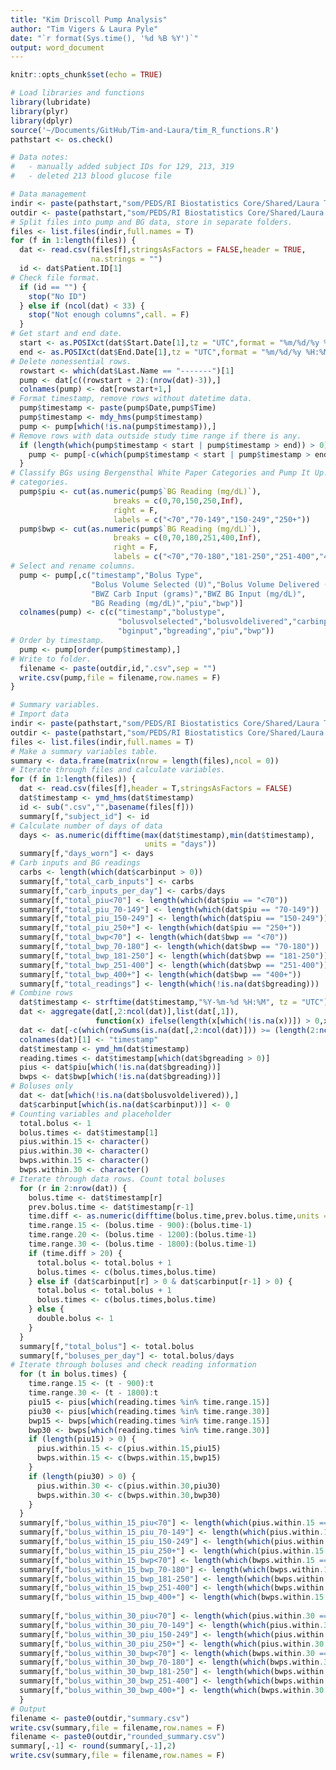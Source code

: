 ```yaml
---
title: "Kim Driscoll Pump Analysis"
author: "Tim Vigers & Laura Pyle"
date: "`r format(Sys.time(), '%d %B %Y')`"
output: word_document
---
```


```r
knitr::opts_chunk$set(echo = TRUE)
```

```r
# Load libraries and functions
library(lubridate)
library(plyr)
library(dplyr)
source('~/Documents/GitHub/Tim-and-Laura/tim_R_functions.R')
pathstart <- os.check()
```

```r
# Data notes:
#   - manually added subject IDs for 129, 213, 319
#   - deleted 213 blood glucose file
```

```r
# Data management
indir <- paste(pathstart,"som/PEDS/RI Biostatistics Core/Shared/Laura Tim projects/Kim Driscoll/Baseline Pump Paper/Data_Cleaned/Pump Files Original",sep="")
outdir <- paste(pathstart,"som/PEDS/RI Biostatistics Core/Shared/Laura Tim projects/Kim Driscoll/Baseline Pump Paper/Data_Cleaned/Pump Files Cleaned/",sep = "")
# Split files into pump and BG data, store in separate folders.
files <- list.files(indir,full.names = T)
for (f in 1:length(files)) {
  dat <- read.csv(files[f],stringsAsFactors = FALSE,header = TRUE,
                  na.strings = "")
  id <- dat$Patient.ID[1]
# Check file format.  
  if (id == "") {
    stop("No ID")
  } else if (ncol(dat) < 33) {
    stop("Not enough columns",call. = F)
  }
# Get start and end date.  
  start <- as.POSIXct(dat$Start.Date[1],tz = "UTC",format = "%m/%d/%y %H:%M")
  end <- as.POSIXct(dat$End.Date[1],tz = "UTC",format = "%m/%d/%y %H:%M")
# Delete nonessential rows. 
  rowstart <- which(dat$Last.Name == "-------")[1]
  pump <- dat[c((rowstart + 2):(nrow(dat)-3)),]
  colnames(pump) <- dat[rowstart+1,]
# Format timestamp, remove rows without datetime data.
  pump$timestamp <- paste(pump$Date,pump$Time)
  pump$timestamp <- mdy_hms(pump$timestamp)
  pump <- pump[which(!is.na(pump$timestamp)),]
# Remove rows with data outside study time range if there is any.
  if (length(which(pump$timestamp < start | pump$timestamp > end)) > 0) {
    pump <- pump[-c(which(pump$timestamp < start | pump$timestamp > end)),]
  }
# Classify BGs using Bergensthal White Paper Categories and Pump It Up! 
# categories.
  pump$piu <- cut(as.numeric(pump$`BG Reading (mg/dL)`),
                       breaks = c(0,70,150,250,Inf),
                       right = F,
                       labels = c("<70","70-149","150-249","250+"))
  pump$bwp <- cut(as.numeric(pump$`BG Reading (mg/dL)`),
                       breaks = c(0,70,180,251,400,Inf),
                       right = F,
                       labels = c("<70","70-180","181-250","251-400","400+"))
# Select and rename columns.
  pump <- pump[,c("timestamp","Bolus Type",
                  "Bolus Volume Selected (U)","Bolus Volume Delivered (U)",
                  "BWZ Carb Input (grams)","BWZ BG Input (mg/dL)",
                  "BG Reading (mg/dL)","piu","bwp")]
  colnames(pump) <- c(c("timestamp","bolustype",
                        "bolusvolselected","bolusvoldelivered","carbinput",
                        "bginput","bgreading","piu","bwp"))
# Order by timestamp.  
  pump <- pump[order(pump$timestamp),]
# Write to folder.
  filename <- paste(outdir,id,".csv",sep = "")
  write.csv(pump,file = filename,row.names = F)
}
```

```r
# Summary variables.
# Import data
indir <- paste(pathstart,"som/PEDS/RI Biostatistics Core/Shared/Laura Tim projects/Kim Driscoll/Baseline Pump Paper/Data_Cleaned/Pump Files Cleaned",sep="")
outdir <- paste(pathstart,"som/PEDS/RI Biostatistics Core/Shared/Laura Tim projects/Kim Driscoll/Baseline Pump Paper/Data_Cleaned/",sep="")
files <- list.files(indir,full.names = T)
# Make a summary variables table.
summary <- data.frame(matrix(nrow = length(files),ncol = 0))
# Iterate through files and calculate variables.
for (f in 1:length(files)) {
  dat <- read.csv(files[f],header = T,stringsAsFactors = FALSE)
  dat$timestamp <- ymd_hms(dat$timestamp)
  id <- sub(".csv","",basename(files[f]))
  summary[f,"subject_id"] <- id
# Calculate number of days of data  
  days <- as.numeric(difftime(max(dat$timestamp),min(dat$timestamp),
                              units = "days"))
  summary[f,"days_worn"] <- days
# Carb inputs and BG readings
  carbs <- length(which(dat$carbinput > 0))
  summary[f,"total_carb_inputs"] <- carbs
  summary[f,"carb_inputs_per_day"] <- carbs/days
  summary[f,"total_piu<70"] <- length(which(dat$piu == "<70"))
  summary[f,"total_piu_70-149"] <- length(which(dat$piu == "70-149"))
  summary[f,"total_piu_150-249"] <- length(which(dat$piu == "150-249"))
  summary[f,"total_piu_250+"] <- length(which(dat$piu == "250+"))
  summary[f,"total_bwp<70"] <- length(which(dat$bwp == "<70"))
  summary[f,"total_bwp_70-180"] <- length(which(dat$bwp == "70-180"))
  summary[f,"total_bwp_181-250"] <- length(which(dat$bwp == "181-250"))
  summary[f,"total_bwp_251-400"] <- length(which(dat$bwp == "251-400"))
  summary[f,"total_bwp_400+"] <- length(which(dat$bwp == "400+"))
  summary[f,"total_readings"] <- length(which(!is.na(dat$bgreading)))
# Combine rows
  dat$timestamp <- strftime(dat$timestamp,"%Y-%m-%d %H:%M", tz = "UTC")
  dat <- aggregate(dat[,2:ncol(dat)],list(dat[,1]),
                   function(x) ifelse(length(x[which(!is.na(x))]) > 0,x[which(!is.na(x))],NA))
  dat <- dat[-c(which(rowSums(is.na(dat[,2:ncol(dat)])) >= (length(2:ncol(dat))-1))),]
  colnames(dat)[1] <- "timestamp"
  dat$timestamp <- ymd_hm(dat$timestamp)
  reading.times <- dat$timestamp[which(dat$bgreading > 0)]
  pius <- dat$piu[which(!is.na(dat$bgreading))]
  bwps <- dat$bwp[which(!is.na(dat$bgreading))]
# Boluses only  
  dat <- dat[which(!is.na(dat$bolusvoldelivered)),]
  dat$carbinput[which(is.na(dat$carbinput))] <- 0
# Counting variables and placeholder
  total.bolus <- 1
  bolus.times <- dat$timestamp[1]
  pius.within.15 <- character()
  pius.within.30 <- character()
  bwps.within.15 <- character()
  bwps.within.30 <- character()
# Iterate through data rows. Count total boluses
  for (r in 2:nrow(dat)) {
    bolus.time <- dat$timestamp[r]
    prev.bolus.time <- dat$timestamp[r-1]
    time.diff <- as.numeric(difftime(bolus.time,prev.bolus.time,units = "mins"))
    time.range.15 <- (bolus.time - 900):(bolus.time-1)
    time.range.20 <- (bolus.time - 1200):(bolus.time-1)
    time.range.30 <- (bolus.time - 1800):(bolus.time-1)
    if (time.diff > 20) {
      total.bolus <- total.bolus + 1
      bolus.times <- c(bolus.times,bolus.time)
    } else if (dat$carbinput[r] > 0 & dat$carbinput[r-1] > 0) {
      total.bolus <- total.bolus + 1
      bolus.times <- c(bolus.times,bolus.time)
    } else {
      double.bolus <- 1
    }
  }
  summary[f,"total_bolus"] <- total.bolus
  summary[f,"boluses_per_day"] <- total.bolus/days
# Iterate through boluses and check reading information
  for (t in bolus.times) {
    time.range.15 <- (t - 900):t
    time.range.30 <- (t - 1800):t
    piu15 <- pius[which(reading.times %in% time.range.15)]
    piu30 <- pius[which(reading.times %in% time.range.30)]
    bwp15 <- bwps[which(reading.times %in% time.range.15)]
    bwp30 <- bwps[which(reading.times %in% time.range.30)]
    if (length(piu15) > 0) {
      pius.within.15 <- c(pius.within.15,piu15)
      bwps.within.15 <- c(bwps.within.15,bwp15)
    } 
    if (length(piu30) > 0) {
      pius.within.30 <- c(pius.within.30,piu30)
      bwps.within.30 <- c(bwps.within.30,bwp30)
    }
  }
  summary[f,"bolus_within_15_piu<70"] <- length(which(pius.within.15 == "<70"))
  summary[f,"bolus_within_15_piu_70-149"] <- length(which(pius.within.15 == "70-149"))
  summary[f,"bolus_within_15_piu_150-249"] <- length(which(pius.within.15 == "150-249"))
  summary[f,"bolus_within_15_piu_250+"] <- length(which(pius.within.15 == "250+"))
  summary[f,"bolus_within_15_bwp<70"] <- length(which(bwps.within.15 == "<70"))
  summary[f,"bolus_within_15_bwp_70-180"] <- length(which(bwps.within.15 == "70-180"))
  summary[f,"bolus_within_15_bwp_181-250"] <- length(which(bwps.within.15 == "181-250"))
  summary[f,"bolus_within_15_bwp_251-400"] <- length(which(bwps.within.15 == "251-400"))
  summary[f,"bolus_within_15_bwp_400+"] <- length(which(bwps.within.15 == "400+"))
  
  summary[f,"bolus_within_30_piu<70"] <- length(which(pius.within.30 == "<70"))
  summary[f,"bolus_within_30_piu_70-149"] <- length(which(pius.within.30 == "70-149"))
  summary[f,"bolus_within_30_piu_150-249"] <- length(which(pius.within.30 == "150-249"))
  summary[f,"bolus_within_30_piu_250+"] <- length(which(pius.within.30 == "250+"))
  summary[f,"bolus_within_30_bwp<70"] <- length(which(bwps.within.30 == "<70"))
  summary[f,"bolus_within_30_bwp_70-180"] <- length(which(bwps.within.30 == "70-180"))
  summary[f,"bolus_within_30_bwp_181-250"] <- length(which(bwps.within.30 == "181-250"))
  summary[f,"bolus_within_30_bwp_251-400"] <- length(which(bwps.within.30 == "251-400"))
  summary[f,"bolus_within_30_bwp_400+"] <- length(which(bwps.within.30 == "400+"))
  }
# Output
filename <- paste0(outdir,"summary.csv")
write.csv(summary,file = filename,row.names = F)
filename <- paste0(outdir,"rounded_summary.csv")
summary[,-1] <- round(summary[,-1],2)
write.csv(summary,file = filename,row.names = F)
```